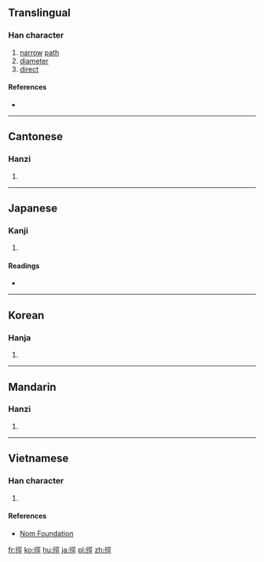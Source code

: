 {{also|径}}
==Translingual==

===Han character===
{{Han char|rn=60|rad=彳|as=07|sn=10|four=2121<sub>1</sub>|canj=竹人一女一 (HOMVM)|ids=⿰[[彳]][[巠]]}}

# [[narrow]] [[path]]
# [[diameter]]
# [[direct]]

====References====
* {{Han ref|kx=0367.190|dkj=10118|dj=0691.030|hdz=20824.070|uh=5F91|ud=24465|bh=AE7C|bd=44668}}

----

==Cantonese==

===Hanzi===
{{yue-hanzi|jyut=[[ging3]]|y=ging3|sim=径}}

# {{defn|lang=yue|sort=彳07}}

----

==Japanese==

===Kanji===
{{ja-kanji|grade=|rs=彳07}}

# {{defn|lang=ja|sort=彳07}}

====Readings====
* {{ja-readings|on=[[けい]] (kei)|kun=[[こみち]] (komichi), [[ちかみち]] (chikamichi), [[みち]] (michi)}}

----

==Korean==

===Hanja===
{{ko-hanja|hangeul=경|eumhun=|rv=gyeong|mr=kyŏng|y=kyeng}}

# {{defn|lang=ko|sort=彳07}}

----

==Mandarin==

===Hanzi===
{{cmn-hanzi|sim=径|pin=[[jìng]] ([[jing4]])|wg=ching<sup>4</sup>}}
# {{defn|lang=cmn|sort=彳07}}

----

==Vietnamese==

===Han character===
{{vi-readings|rs=彳07| hanviet = [[kính]], [[kinh]]}}

# {{defn|lang=vi|sort=彳07}}

====References====
*[http://nomfoundation.org/common/nom_details.php?codepoint=5f91 Nom Foundation]

[[fr:徑]]
[[ko:徑]]
[[hu:徑]]
[[ja:徑]]
[[pl:徑]]
[[zh:徑]]